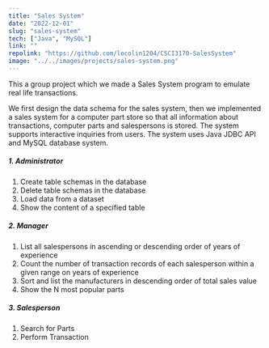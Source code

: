 ```yaml
---
title: "Sales System"
date: "2022-12-01"
slug: "sales-system"
tech: ["Java", "MySQL"]
link: ""
repolink: "https://github.com/locolin1204/CSCI3170-SalesSystem"
image: "../../images/projects/sales-system.png"
---
```

This a group project which we made a Sales System program to emulate real life transactions.

We first design the data schema for the sales system, then we implemented a sales system for a computer part store so that all information about transactions, computer parts and salespersons is stored. The system supports interactive inquiries from users. The system uses Java JDBC API and MySQL database system.

##### 1. Administrator
1. Create table schemas in the database
2. Delete table schemas in the database
3. Load data from a dataset
4. Show the content of a specified table

##### 2. Manager
1. List all salespersons in ascending or descending order of years of experience
2. Count the number of transaction records of each salesperson within a given range on years of experience
3. Sort and list the manufacturers in descending order of total sales value
4. Show the N most popular parts

##### 3. Salesperson
1. Search for Parts
2. Perform Transaction